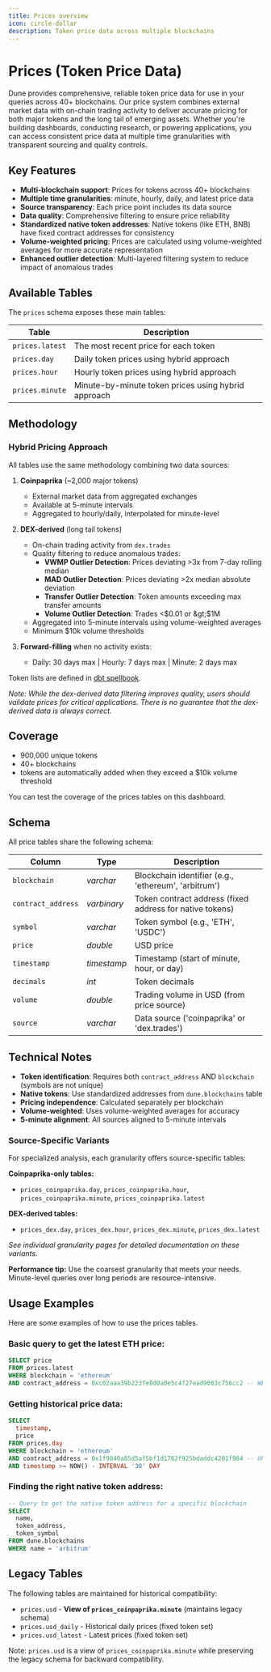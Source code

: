 ```yaml
---
title: Prices overview
icon: circle-dollar
description: Token price data across multiple blockchains
---
```


# Prices (Token Price Data)

Dune provides comprehensive, reliable token price data for use in your queries across 40+ blockchains. Our price system combines external market data with on-chain trading activity to deliver accurate pricing for both major tokens and the long tail of emerging assets. Whether you're building dashboards, conducting research, or powering applications, you can access consistent price data at multiple time granularities with transparent sourcing and quality controls.

## Key Features

- **Multi-blockchain support**: Prices for tokens across 40+ blockchains
- **Multiple time granularities**: minute, hourly, daily, and latest price data
- **Source transparency**: Each price point includes its data source
- **Data quality**: Comprehensive filtering to ensure price reliability
- **Standardized native token addresses**: Native tokens (like ETH, BNB) have fixed contract addresses for consistency
- **Volume-weighted pricing**: Prices are calculated using volume-weighted averages for more accurate representation
- **Enhanced outlier detection**: Multi-layered filtering system to reduce impact of anomalous trades


## Available Tables

The `prices` schema exposes these main tables:

| Table | Description |
|-------|-------------|
| `prices.latest` | The most recent price for each token |
| `prices.day` | Daily token prices using hybrid approach |
| `prices.hour` | Hourly token prices using hybrid approach |
| `prices.minute` | Minute-by-minute token prices using hybrid approach |

## Methodology

### Hybrid Pricing Approach

All tables use the same methodology combining two data sources:

1. **Coinpaprika** (~2,000 major tokens)
   - External market data from aggregated exchanges
   - Available at 5-minute intervals
   - Aggregated to hourly/daily, interpolated for minute-level

2. **DEX-derived** (long tail tokens)
   - On-chain trading activity from `dex.trades`
   - Quality filtering to reduce anomalous trades:
     - **VWMP Outlier Detection**: Prices deviating >3x from 7-day rolling median
     - **MAD Outlier Detection**: Prices deviating >2x median absolute deviation  
     - **Transfer Outlier Detection**: Token amounts exceeding max transfer amounts
     - **Volume Outlier Detection**: Trades &lt;$0.01 or &gt;$1M
   - Aggregated into 5-minute intervals using volume-weighted averages
   - Minimum $10k volume thresholds

3. **Forward-filling** when no activity exists:
   - Daily: 30 days max | Hourly: 7 days max | Minute: 2 days max

Token lists are defined in [dbt spellbook](https://github.com/duneanalytics/spellbook/tree/main/dbt_subprojects/tokens/models/prices).

*Note: While the dex-derived data filtering improves quality, users should validate prices for critical applications. There is no guarantee that the dex-derived data is always correct.*

## Coverage

- 900,000 unique tokens
- 40+ blockchains
- tokens are automatically added when they exceed a $10k volume threshold


<DuneEmbed qID="4239607" vID="7131816" height={500} />

<CardGroup cols={1}>
  <Card
    title="Check Price Coverage"
    href="https://dune.com/dune/does-dune-have-price-for-token"
    icon="magnifying-glass"
  >
    You can test the coverage of the prices tables on this dashboard.
  </Card>
</CardGroup>

## Schema

All price tables share the following schema:

| Column             | Type        | Description                                                                      |
| ------------------ | ----------- | -------------------------------------------------------------------------------- |
| `blockchain`       | _varchar_   | Blockchain identifier (e.g., 'ethereum', 'arbitrum')                             |
| `contract_address` | _varbinary_ | Token contract address (fixed address for native tokens)                         |
| `symbol`           | _varchar_   | Token symbol (e.g., 'ETH', 'USDC')                                               |
| `price`            | _double_    | USD price                                                                        |
| `timestamp`        | _timestamp_ | Timestamp (start of minute, hour, or day)                                        |
| `decimals`         | _int_       | Token decimals                                                                   |
| `volume`           | _double_    | Trading volume in USD (from price source)                                        |
| `source`           | _varchar_   | Data source ('coinpaprika' or 'dex.trades')                                      |


## Technical Notes

- **Token identification**: Requires both `contract_address` AND `blockchain` (symbols are not unique)
- **Native tokens**: Use standardized addresses from `dune.blockchains` table  
- **Pricing independence**: Calculated separately per blockchain
- **Volume-weighted**: Uses volume-weighted averages for accuracy
- **5-minute alignment**: All sources aligned to 5-minute intervals

### Source-Specific Variants

For specialized analysis, each granularity offers source-specific tables:

**Coinpaprika-only tables:**
- `prices_coinpaprika.day`, `prices_coinpaprika.hour`, `prices_coinpaprika.minute`, `prices_coinpaprika.latest`

**DEX-derived tables:**
- `prices_dex.day`, `prices_dex.hour`, `prices_dex.minute`, `prices_dex.latest`

*See individual granularity pages for detailed documentation on these variants.*

**Performance tip:** Use the coarsest granularity that meets your needs. Minute-level queries over long periods are resource-intensive.



## Usage Examples

Here are some examples of how to use the prices tables.
 
### Basic query to get the latest ETH price:
```sql
SELECT price
FROM prices.latest
WHERE blockchain = 'ethereum' 
AND contract_address = 0xc02aaa39b223fe8d0a0e5c4f27ead9083c756cc2 -- WETH
```

### Getting historical price data:
```sql
SELECT
  timestamp,
  price
FROM prices.day
WHERE blockchain = 'ethereum'
AND contract_address = 0x1f9840a85d5af5bf1d1762f925bdaddc4201f984 -- UNI
AND timestamp >= NOW() - INTERVAL '30' DAY
```

### Finding the right native token address:
```sql
-- Query to get the native token address for a specific blockchain
SELECT 
  name,
  token_address,
  token_symbol
FROM dune.blockchains
WHERE name = 'arbitrum'
```

## Legacy Tables

The following tables are maintained for historical compatibility:

- `prices.usd` - **View of `prices_coinpaprika.minute`** (maintains legacy schema)
- `prices.usd_daily` - Historical daily prices (fixed token set)
- `prices.usd_latest` - Latest prices (fixed token set)

Note: `prices.usd` is a view of `prices_coinpaprika.minute` while preserving the legacy schema for backward compatibility.


